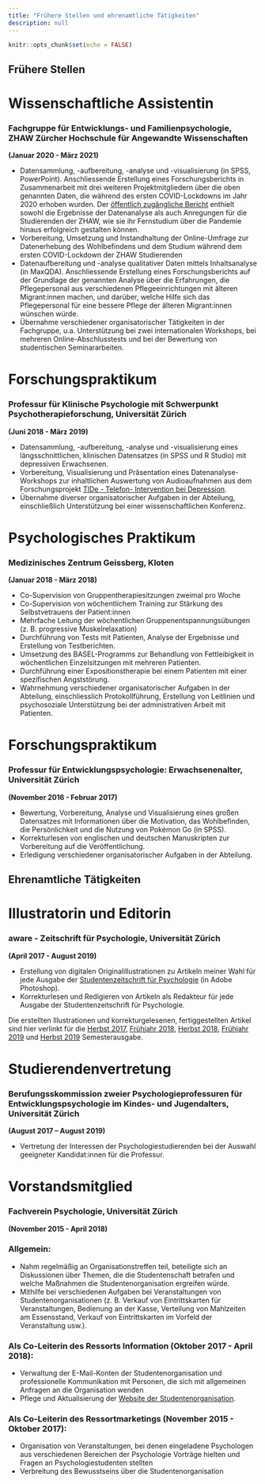 ```yaml
---
title: "Frühere Stellen und ehrenamtliche Tätigkeiten"
description: null
---
```


```r
knitr::opts_chunk$set(echo = FALSE)
```

## Frühere Stellen

# Wissenschaftliche Assistentin

### Fachgruppe für Entwicklungs- und Familienpsychologie, ZHAW Zürcher Hochschule für Angewandte Wissenschaften

**(Januar 2020 - März 2021)**

- Datensammlung, -aufbereitung, -analyse und -visualisierung (in SPSS, PowerPoint). Anschliessende Erstellung eines Forschungsberichts in Zusammenarbeit mit drei weiteren Projektmitgliedern über die oben genannten Daten, die während des ersten COVID-Lockdowns im Jahr 2020 erhoben wurden. Der [öffentlich zugängliche Bericht](https://moodle.zhaw.ch/pluginfile.php/244189/mod_label/intro/Ratgeber_digitales_Lernen_ZHAW.pdf) enthielt sowohl die Ergebnisse der Datenanalyse als auch Anregungen für die Studierenden der ZHAW, wie sie ihr Fernstudium über die Pandemie hinaus erfolgreich gestalten können.
- Vorbereitung, Umsetzung und Instandhaltung der Online-Umfrage zur Datenerhebung des Wohlbefindens und dem Studium während dem ersten COVID-Lockdown der ZHAW Studierenden
- Datenaufbereitung und -analyse qualitativer Daten mittels Inhaltsanalyse (in MaxQDA). Anschliessende Erstellung eines Forschungsberichts auf der Grundlage der genannten Analyse über die Erfahrungen, die Pflegepersonal aus verschiedenen Pflegeeinrichtungen mit älteren Migrant:innen machen, und darüber, welche Hilfe sich das Pflegepersonal für eine bessere Pflege der älteren Migrant:innen wünschen würde.
- Übernahme verschiedener organisatorischer Tätigkeiten in der Fachgruppe, u.a. Unterstützung bei zwei internationalen Workshops, bei mehreren Online-Abschlusstests und bei der Bewertung von studentischen Seminararbeiten.

# Forschungspraktikum
      
### Professur für Klinische Psychologie mit Schwerpunkt Psychotherapieforschung, Universität Zürich

**(Juni 2018 - März 2019)**

- Datensammlung, -aufbereitung, -analyse und -visualisierung eines längsschnittlichen, klinischen Datensatzes (in SPSS und R Studio) mit depressiven Erwachsenen.
- Vorbereitung, Visualisierung und Präsentation eines Datenanalyse-Workshops zur inhaltlichen Auswertung von Audioaufnahmen aus dem Forschungsprojekt [TIDe - Telefon- Intervention bei Depression](https://psychologie.uzh.ch/de/bereiche/ hea/klipfor/forschung/abgeschlossene-Forschungsprojekte/TIDe.html).
- Übernahme diverser organisatorischer Aufgaben in der Abteilung, einschließlich Unterstützung bei einer wissenschaftlichen Konferenz.

# Psychologisches Praktikum

### Medizinisches Zentrum Geissberg, Kloten
**(Januar 2018 - März 2018)**

- Co-Supervision von Gruppentherapiesitzungen zweimal pro Woche
- Co-Supervision von wöchentlichem Training zur Stärkung des Selbstvetrauens der Patient:innen 
- Mehrfache Leitung der wöchentlichen Gruppenentspannungsübungen (z. B. progressive Muskelrelaxation)
- Durchführung von Tests mit Patienten, Analyse der Ergebnisse und Erstellung von Testberichten.
- Umsetzung des BASEL-Programms zur Behandlung von Fettleibigkeit in wöchentlichen Einzelsitzungen mit mehreren Patienten.
- Durchführung einer Expositionstherapie bei einem Patienten mit einer spezifischen Angststörung.
- Wahrnehmung verschiedener organisatorischer Aufgaben in der Abteilung, einschliesslich Protokollführung, Erstellung von Leitlinien und psychosoziale Unterstützung bei der administrativen Arbeit mit Patienten.

# Forschungspraktikum

### Professur für Entwicklungspsychologie: Erwachsenenalter, Universität Zürich

**(November 2016 - Februar 2017)**

- Bewertung, Vorbereitung, Analyse und Visualisierung eines großen Datensatzes mit Informationen über die Motivation, das Wohlbefinden, die Persönlichkeit und die Nutzung von Pokémon Go (in SPSS).
- Korrekturlesen von englischen und deutschen Manuskripten zur Vorbereitung auf die Veröffentlichung.
- Erledigung verschiedener organisatorischer Aufgaben in der Abteilung.

## Ehrenamtliche Tätigkeiten

# Illustratorin und Editorin

### aware - Zeitschrift für Psychologie, Universität Zürich

**(April 2017 - August 2019)**

- Erstellung von digitalen Originalillustrationen zu Artikeln meiner Wahl für jede Ausgabe der [Studentenzeitschrift für Psychologie](https://aware- psymagazin.ch/) (in Adobe Photoshop).
- Korrekturlesen und Redigieren von Artikeln als Redakteur für jede Ausgabe der Studentenzeitschrift für Psychologie.

Die erstellten Illustrationen und korrekturgelesenen, fertiggestellten Artikel sind hier verlinkt für die [Herbst 2017](https:// d1pdejp0rn9het.cloudfront.net/assets/aware_HS_17_9f49a8b480.pdf), [Frühjahr 2018](https://d1pdejp0rn9het.cloudfront.net/assets/ aware_FS_18_a4d56e0274.pdf), [Herbst 2018](https:// d1pdejp0rn9het.cloudfront.net/assets/aware_HS_18_4a2fb4bc4e.pdf), [Frühjahr 2019](https://d1pdejp0rn9het.cloudfront.net/assets/ aware_FS_19_db182f69d5.pdf) und [Herbst 2019](https:// d1pdejp0rn9het.cloudfront.net/assets/aware_HS_19_3f85db41c4.pdf) Semesterausgabe.

# Studierendenvertretung

### Berufungsskommission zweier Psychologieprofessuren für Entwicklungspsychologie im Kindes- und Jugendalters, Universität Zürich

**(August 2017 – August 2019)**

- Vertretung der Interessen der Psychologiestudierenden bei der Auswahl geeigneter Kandidat:innen für die Professur. 

# Vorstandsmitglied

### Fachverein Psychologie, Universität Zürich

**(November 2015 - April 2018)**

### Allgemein:
- Nahm regelmäßig an Organisationstreffen teil, beteiligte sich an Diskussionen über Themen, die die Studentenschaft betrafen und welche Maßnahmen die Studentenorganisation ergreifen würde.
- Mithilfe bei verschiedenen Aufgaben bei Veranstaltungen von Studentenorganisationen (z. B. Verkauf von Eintrittskarten für Veranstaltungen, Bedienung an der Kasse, Verteilung von Mahlzeiten am Essensstand, Verkauf von Eintrittskarten im Vorfeld der Veranstaltung usw.).

### Als Co-Leiterin des Ressorts Information (Oktober 2017 - April 2018):

- Verwaltung der E-Mail-Konten der Studentenorganisation und professionelle Kommunikation mit Personen, die sich mit allgemeinen Anfragen an die Organisation wenden
- Pflege und Aktualisierung der [Website der Studentenorganisation](https://www.faps.ch/).

### Als Co-Leiterin des Ressortmarketings (November 2015 - Oktober 2017):

- Organisation von Veranstaltungen, bei denen eingeladene Psychologen aus verschiedenen Bereichen der Psychologie Vorträge hielten und Fragen an Psychologiestudenten stellten
- Verbreitung des Bewusstseins über die Studentenorganisation